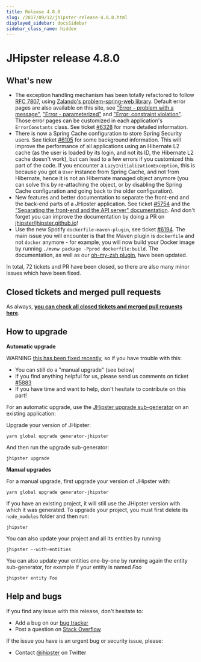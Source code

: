 ```yaml
---
title: Release 4.8.0
slug: /2017/09/12/jhipster-release-4.8.0.html
displayed_sidebar: docsSidebar
sidebar_class_name: hidden
---
```


JHipster release 4.8.0
==================

What's new
----------

- The exception handling mechanism has been totally refactored to follow [RFC 7807](https://tools.ietf.org/html/rfc7807), using [Zalando's problem-spring-web library](https://github.com/zalando/problem-spring-web). Default error pages are also available on this site, see ["Error - problem with a message"](/problem/problem-with-message/), ["Error - parameterized"](/problem/parameterized/) and ["Error: constraint violation"](/problem/constraint-violation/). Those error pages can be customized in each application's `ErrorConstants` class. See ticket [#6328](https://github.com/jhipster/generator-jhipster/pull/6328) for more detailed information.
- There is now a Spring Cache configuration to store Spring Security users. See ticket [#6105](https://github.com/jhipster/generator-jhipster/issues/6105) for some background information. This will improve the performance of all applications using an Hibernate L2 cache (as the user is loaded by its login, and not its ID, the Hibernate L2 cache doesn't work), but can lead to a few errors if you customized this part of the code. If you encounter a `LazyInitializationException`, this is because you get a `User` instance from  Spring Cache, and not from Hibernate, hence it is not an Hibernate managed object anymore (you can solve this by re-attaching the object, or by disabling the Spring Cache configuration and going back to the older configuration).
- New features and better documentation to separate the front-end and the back-end parts of a JHipster application. See ticket [#5754](https://github.com/jhipster/generator-jhipster/issues/5754) and the ["Separating the front-end and the API server" documentation](/separating-front-end-and-api/). And don't forget you can improve the documentation by doing a PR on [jhipster/jhipster.github.io](https://github.com/jhipster/jhipster.github.io)!
- Use the new Spotify `dockerfile-maven-plugin`, see ticket [#6194](https://github.com/jhipster/generator-jhipster/issues/6194). The main issue you will encounter is that the Maven plugin is `dockerfile` and not `docker` anymore - for example, you will now build your Docker image by running `./mvnw package -Pprod dockerfile:build`. The documentation, as well as our [oh-my-zsh plugin](https://github.com/jhipster/jhipster-oh-my-zsh-plugin), have been updated.

In total, 72 tickets and PR have been closed, so there are also many minor issues which have been fixed.

Closed tickets and merged pull requests
------------
As always, __[you can check all closed tickets and merged pull requests here](https://github.com/jhipster/generator-jhipster/issues?q=milestone%3A4.8.0+is%3Aclosed)__.

How to upgrade
------------

**Automatic upgrade**

WARNING [this has been fixed recently](https://github.com/jhipster/generator-jhipster/pull/5966), so if you have trouble with this:

- You can still do a "manual upgrade" (see below)
- If you find anything helpful for us, please send us comments on ticket [#5883](https://github.com/jhipster/generator-jhipster/issues/5883)
- If you have time and want to help, don't hesitate to contribute on this part!

For an automatic upgrade, use the [JHipster upgrade sub-generator](/upgrading-an-application/) on an existing application:

Upgrade your version of JHipster:

```
yarn global upgrade generator-jhipster
```

And then run the upgrade sub-generator:

```
jhipster upgrade
```

**Manual upgrades**

For a manual upgrade, first upgrade your version of JHipster with:

```
yarn global upgrade generator-jhipster
```

If you have an existing project, it will still use the JHipster version with which it was generated.
To upgrade your project, you must first delete its `node_modules` folder and then run:

```
jhipster
```

You can also update your project and all its entities by running

```
jhipster --with-entities
```

You can also update your entities one-by-one by running again the entity sub-generator, for example if your entity is named _Foo_

```
jhipster entity Foo
```

Help and bugs
--------------

If you find any issue with this release, don't hesitate to:

- Add a bug on our [bug tracker](https://github.com/jhipster/generator-jhipster/issues?state=open)
- Post a question on [Stack Overflow](http://stackoverflow.com/tags/jhipster/info)

If the issue you have is an urgent bug or security issue, please:

- Contact [@jhipster](https://twitter.com/jhipster) on Twitter
